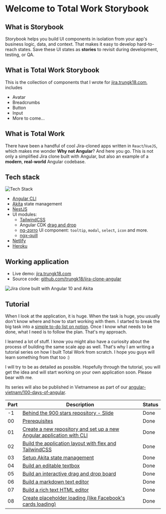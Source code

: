 <Meta title="Introduction" />

# Welcome to Total Work Storybook

## What is Storybook

Storybook helps you build UI components in isolation from your app's business logic, data, and context.
That makes it easy to develop hard-to-reach states. Save these UI states as **stories** to revisit during development, testing, or QA.

## What is Total Work Storybook

This is the collection of components that I wrote for [jira.trungk18.com][jira], includes

- Avatar
- Breadcrumbs
- Button
- Input
- More to come...

## What is Total Work

There have been a handful of cool Jira-cloned apps written in `React`/`VueJS`, which makes me wonder **Why not Angular**? And here you go.
This is not only a simplified Jira clone built with Angular, but also an example of a **modern**, **real-world** Angular codebase.

## Tech stack

![Tech Stack][stack]

- [Angular CLI][cli]
- [Akita][akita] state management
- [NestJS][nestjs]
- UI modules:
  - [TailwindCSS][tailwind]
  - Angular CDK [drag and drop][cdkdrag]
  - [ng-zorro][ng-zorro] UI component: `tooltip`, `modal`, `select`, `icon` and more.
  - [ngx-quill][quill]
- [Netlify][netlify]
- [Heroku][heroku]

[cli]: https://cli.angular.io/
[akita]: https://datorama.github.io/akita/
[nestjs]: https://nestjs.com/
[tailwind]: https://tailwindcss.com/
[cdkdrag]: https://material.angular.io/cdk/drag-drop/overview
[ng-zorro]: https://ng.ant.design/docs/introduce/en
[quill]: https://github.com/KillerCodeMonkey/ngx-quill
[netlify]: https://www.netlify.com/
[heroku]: https://www.heroku.com/

## Working application

- Live demo: [jira.trungk18.com][jira]
- Source code: [github.com/trungk18/jira-clone-angular][source]

![Jira clone built with Angular 10 and Akita][demo]

## Tutorial

When I look at the application, it is huge. When the task is huge, you usually don't know where and how to start working with them. I started to break the big task into a [simple to-do list on notion][todo-list]. Once I know what needs to be done, what I need is to follow the plan. That's my approach.

I learned a lot of stuff. I know you might also have a curiosity about the process of building the same scale app as well. That's why I am writing a tutorial series on how I built Total Work from scratch. I hope you guys will learn something from that too :)

I will try to be as detailed as possible. Hopefully through the tutorial, you will get the idea and will start working on your own application soon. Please bear with me.

Its series will also be published in Vietnamese as part of our [angular-vietnam/100-days-of-angular][100days].

| Part | Description                                                                     | Status |
| ---- | ------------------------------------------------------------------------------- | ------ |
| -1   | [Behind the 900 stars repository - Slide][part-1]                               | Done   |
| 00   | [Prerequisites][part00]                                                         | Done   |
| 01   | [Create a new repository and set up a new Angular application with CLI][part01] | Done   |
| 02   | [Build the application layout with flex and TailwindCSS][part02]                | Done   |
| 03   | [Setup Akita state management][part03]                                          | Done   |
| 04   | [Build an editable textbox][part04]                                             | Done   |
| 05   | [Build an interactive drag and drop board][part05]                              | Done   |
| 06   | [Build a markdown text editor][part06]                                          | Done   |
| 07   | [Build a rich text HTML editor][part07]                                         | Done   |
| 08   | [Create placeholder loading (like Facebook's cards loading)][part08]            | Done   |

[part-1]: https://slides.com/trungvose/behind-the-900-star-repository-jira-clone-angular
[part00]: https://www.upwork.com/freelancers/ravisyaniya27experience/angular-jira-clone-tutorial-00-prerequisites/
[part01]: https://www.upwork.com/freelancers/ravisyaniya27experience/angular-jira-clone-tutorial-01-planning-and-set-up/
[part02]: https://www.upwork.com/freelancers/ravisyaniya27experience/angular-jira-clone-tutorial-02-application-layout-tailwindcss-flex/
[part03]: https://www.upwork.com/freelancers/ravisyaniya27experience/angular-jira-clone-tutorial-03-akita-state-management/
[part04]: https://www.upwork.com/freelancers/ravisyaniya27experience/angular-jira-clone-tutorial-04-editable-textbox/
[part05]: https://www.upwork.com/freelancers/ravisyaniya27experience/angular-jira-clone-tutorial-05-interactive-drag-and-drop-board/
[part06]: https://www.upwork.com/freelancers/ravisyaniya27experience/angular-jira-clone-tutorial-06-angular-markdown-text-editor/
[part07]: https://www.upwork.com/freelancers/ravisyaniya27experience/angular-jira-clone-tutorial-07-rich-text-editor/
[part08]: https://www.upwork.com/freelancers/ravisyaniya27experience/angular-jira-clone-tutorial-08-angular-placeholder-loading/
[todo-list]: https://www.notion.so/trungk18/Tasks-636be5c5c0dd4d8cab30808e4e41facc
[100days]: https://github.com/angular-vietnam/100-days-of-angular
[stack]: https://github.com/trungk18/jira-clone-angular/raw/master/frontend/src/assets/img/jira-clone-tech-stack.png
[demo]: https://github.com/trungk18/jira-clone-angular/raw/master/frontend/src/assets/img/jira-clone-angular-demo-trungk18.gif
[jira]: https://www.upwork.com/freelancers/ravisyaniya27
[source]: https://github.com/trungk18/jira-clone-angular

